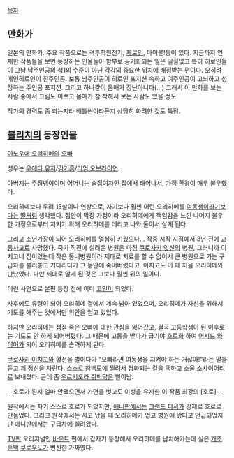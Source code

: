 [[목차]]
== 만화가 ==
일본의 만화가.
주요 작품으로는 격투학원전기, [[제로인]], 마이볼!등이 있다.
지금까지 연재한 작품들을 보면 등장하는 인물들이 함부로 공기화되는 일은 일절없고 특히 히로인들이 그냥 남주인공의 첩1의 수준이 아닌 각각의 중요한 위치에 배정받는 편이다. 오히려 메인히로인이 진주인공. 보통 남주인공이 히로인 포지션 속하고 여주인공이 고뇌하고 성장하는 주인공 포지션. 그리고 하나같이 몸매가 장난아니다(...) 그래서 이 만화를 보는 사람 중에서 그림도 이쁘고 몸매가 참 착해서 보는 사람도 있을 정도.

작가의 경력도 좀 되는지라 배틀씬이라든지 상당히 화려한 것도 특징.

== [[블리치]]의 등장인물 ==
[[이노우에 오리히메]]의 [[오빠]]

성우는 [[우에다 유지]]/[[김기흥]]/[[리엄 오브라이언]].

아버지는 주정뱅이이며 어머니는 술집여자인 집에서 태어나서, 가정 환경이 매우 불우했다.

오리히메보다 무려 15살이나 연상으로, 자기보다 훨씬 어린 오리히메를 [[여동생]]이라기보다는 [[딸]]처럼 생각했다. 집안이 막장 가정이라 오리히메에게 책임감을 느낀 나머지 불우한 가정으로부터 지키기 위해 오리히메를 데리고 나와 둘이서 살게 된다.

그리고 [[소년가장]]이 되어 오리히메를 열심히 키웠으나… 작중 시작 시점에서 3년 전에 [[교통사고]]로 사망했다. 죽기 직전에 실려온 병원은 마침 [[쿠로사키 잇신]]의 병원, 그러니까 이치고네 집이었는데 작은 동네병원이라 제대로 치료를 할 수 없어서 큰 병원으로 가는 구급차를 불러놓고 기다리다가 그 동안에 죽어버렸다고. 이치고도 이 때 처음 오리히메와 만났었다. 다만 제대로 알게 된 것은 그보다 훨씬 뒤의 일이다.

이런 사연으로 본편 등장 전에 이미 [[고인]]이 되었다.

사후에도 유령이 되어 오리히메 곁에서 계속 남아 있었으며, 오리히메가 자신을 위해서 기도를 해주는 것에서만 위안을 얻고 있었다.

하지만 오리히메는 점점 죽은 오빠에 대한 관심을 잃어갔고, 결국 고등학생이 된 이후로는 기도도 안 하게 되어버렸다. 그 때문에 고통을 받다가 급기야 [[호로]]화 하여 [[어시드 와이어]]가 되어 오리히메를 습격하게 된다.

[[쿠로사키 이치고]]와 혈전을 벌이다가 "오빠라면 여동생을 지켜야 하는 거잖아!"라는 말을 듣고 제 정신을 차린다. 스스로 [[참백도]]에 찔려서 정화되는 길을 택하고 [[소울 소사이어티]]로 보내졌다.
근데 좀 [[우르키오라 쉬퍼]]닮은 삘이남.

--호로가 된지 얼마 안됐으면서 가면을 벗고도 이성을 유지한 이 작품 최강의 [호로]--

원작에서는 자기 스스로 호로가 되었지만, [[애니판]]에서는 [[그랜드 피셔]]가 강제로 호로로 만들었다. 그리고 원작에서는 사고 났을 때 오리히메가 업고 병원에 왔다고 언급되었지만 애니판에서는 구급차에 실려왔다.

[[TV판]] 오리지널인 [[바운트]] 편에서 갑자기 등장해서 오리히메를 납치해가는데 실은 [[개조혼백]] [[쿠로우도]]가 변신한 가짜였다.
